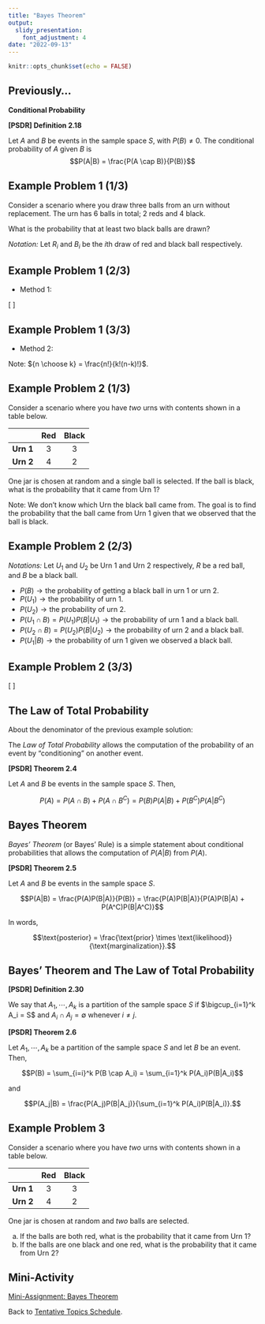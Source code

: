 ```yaml
---
title: "Bayes Theorem"
output:
  slidy_presentation:
    font_adjustment: 4
date: "2022-09-13"
---
```


```r
knitr::opts_chunk$set(echo = FALSE)
```

## Previously...

**Conditional Probability**

**[PSDR] Definition 2.18**

Let $A$ and $B$ be events in the sample space $S$, with $P(B) \ne 0$. The conditional probability of $A$ given $B$ is 
$$P(A|B) = \frac{P(A \cap B)}{P(B)}$$

## Example Problem 1 (1/3)

Consider a scenario where you draw three balls from an urn without replacement. The urn has 6 balls in total; 2 reds and 4 black.

What is the probability that at least two black balls are drawn?

*Notation:* Let $R_i$ and $B_i$ be the $i$th draw of red and black ball respectively.

## Example Problem 1 (2/3)

* Method 1:

\[
\scriptsize
\begin{align*}
P(\text{black balls} \ge 2) = & P(B_1)P(B_2|B_1)P(B_3|B_1 \cap B_2) + \longrightarrow \{B_1,B_2,B_3\}\\ 
                              & P(B_1)P(B_2|B_1)P(R_3|B_1 \cap B_2) + \longrightarrow \{B_1,B_2,R_3\} \\
                              & P(B_1)P(R_2|B_1)P(B_3|B_1 \cap R_2) + \longrightarrow \{B_1,R_2,B_3\} \\ 
                              & P(R_1)P(B_2|R_1)P(B_3|R_1 \cap B_2) \hspace{7px} \longrightarrow \{R_1,B_2,B_3\} \\
                              & \\
P(\text{black balls} \ge 2) = & \left(\frac{1}{5}\right) + \left(\frac{1}{5}\right) + \left(\frac{1}{5}\right) + \left(\frac{1}{5}\right) \\
                            = & \frac{4}{5}
\end{align*}
\]

## Example Problem 1 (3/3)

* Method 2:


Note: ${n \choose k} = \frac{n!}{k!(n-k)!}$.

## Example Problem 2 (1/3)

Consider a scenario where you have *two* urns with contents shown in a table below.

<center>
|       | **Red** | **Black** |
|:-------:|:-----:|:-------:|
| **Urn 1** | 3   | 3     |
| **Urn 2** | 4   | 2     |
</center>

One jar is chosen at random and a single ball is selected. If the ball is black, what is the probability that it came from Urn 1?

Note: We don't know which Urn the black ball came from. The goal is to find the probability that the ball came from Urn 1 given that we observed that the ball is black.

## Example Problem 2 (2/3)

*Notations:* Let $U_1$ and $U_2$ be Urn 1 and Urn 2 respectively, $R$ be a red ball, and $B$ be a black ball.

- $P(B) \longrightarrow \text{the probability of getting a black ball in urn 1 or urn 2.}$
- $P(U_1) \longrightarrow \text{the probability of urn 1.}$
- $P(U_2) \longrightarrow \text{the probability of urn 2.}$
- $P(U_1 \cap B) = P(U_1)P(B|U_1) \longrightarrow \text{the probability of urn 1 and a black ball.}$
- $P(U_2 \cap B) = P(U_2)P(B|U_2) \longrightarrow \text{the probability of urn 2 and a black ball.}$
- $P(U_1|B) \longrightarrow \text{the probability of urn 1 given we observed a black ball.}$

## Example Problem 2 (3/3)

\[
\begin{align*}
P(U_1|B) = & \frac{P(U_1)P(B|U_1)}{P(B)} \\
         = & \frac{P(U_1)P(B|U_1)}{P(U_1)P(B|U_1) + P(U_2)P(B|U_2)} \\
         = & \frac{\left(\frac{1}{2}\right)\left(\frac{3}{6}\right)}{\left(\frac{1}{2}\right)\left(\frac{3}{6}\right) + \left(\frac{1}{2}\right)\left(\frac{2}{6}\right)} \\
         = & \frac{1/4}{5/12} \\
P(U_1|B) = & \frac{5}{48}
\end{align*}
\]

## The Law of Total Probability

About the denominator of the previous example solution:

The *Law of Total Probability* allows the computation of the probability of an event by “conditioning” on another event.

**[PSDR] Theorem 2.4**

Let $A$ and $B$ be events in the sample space $S$. Then,

$$P(A) = P(A \cap B) + P(A \cap B^C) = P(B)P(A|B) + P(B^C)P(A|B^C)$$

## Bayes Theorem

*Bayes’ Theorem* (or Bayes' Rule) is a simple statement about conditional probabilities that allows the computation of $P(A|B)$ from $P(A)$.

**[PSDR] Theorem 2.5**

Let $A$ and $B$ be events in the sample space $S$.

$$P(A|B) = \frac{P(A)P(B|A)}{P(B)} = \frac{P(A)P(B|A)}{P(A)P(B|A) + P(A^C)P(B|A^C)}$$

In words,

$$\text{posterior} = \frac{\text{prior} \times \text{likelihood}}{\text{marginalization}}.$$

## Bayes' Theorem and The Law of Total Probability

**[PSDR] Definition 2.30**

We say that $A_1, \cdots, A_k$ is a partition of the sample space $S$ if $\bigcup_{i=1}^k A_i = S$ and $A_i \cap A_j = \emptyset$ whenever $i \ne j$.

**[PSDR] Theorem 2.6**

Let $A_1, \cdots, A_k$ be a partition of the sample space $S$ and let $B$ be an event. Then,

$$P(B) = \sum_{i=i}^k P(B \cap A_i) = \sum_{i=1}^k P(A_i)P(B|A_i)$$

and

$$P(A_j|B) = \frac{P(A_j)P(B|A_j)}{\sum_{i=1}^k P(A_i)P(B|A_i)}.$$

## Example Problem 3

Consider a scenario where you have *two* urns with contents shown in a table below.

<center>
|       | **Red** | **Black** |
|:-------:|:-----:|:-------:|
| **Urn 1** | 3   | 3     |
| **Urn 2** | 4   | 2     |
</center>

One jar is chosen at random and *two* balls are selected. 

  a. If the balls are both red, what is the probability that it came from Urn 1?
  a. If the balls are one black and one red, what is the probability that it came from Urn 2?

## Mini-Activity

[Mini-Assignment: Bayes Theorem](ma-mth461a-20220913.pdf){target="_blank"}

Back to [Tentative Topics Schedule](../../topics.html).
